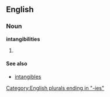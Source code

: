 ==English==

===Noun===
'''intangibilities'''

# {{plural of|[[intangibility]]}}

====See also====
*[[intangibles]]

[[Category:English plurals ending in "-ies"]]